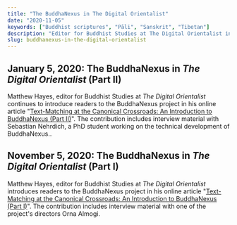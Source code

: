 ```yaml
---
title: "The BuddhaNexus in The Digital Orientalist"
date: "2020-11-05"
keywords: ["Buddhist scriptures", "Pāli", "Sanskrit", "Tibetan"]
description: "Editor for Buddhist Studies at The Digital Orientalist introduces readers to the BuddhaNexus project"
slug: buddhanexus-in-the-digital-orientalist
---
```


## January 5, 2020: The BuddhaNexus in _The Digital Orientalist_ (Part II)

Matthew Hayes, editor for Buddhist Studies at _The Digital Orientalist_ continues to introduce readers to the BuddhaNexus project in his online article "[Text-Matching at the Canonical Crossroads: An Introduction to BuddhaNexus (Part II)](https://digitalorientalist.com/2021/01/05/text-matching-at-the-canonical-crossroads-an-introduction-to-buddhanexus-part-ii/)". The contribution includes interview material with Sebastian Nehrdich, a PhD student working on the technical development of BuddhaNexus..

## November 5, 2020: The BuddhaNexus in _The Digital Orientalist_ (Part I)

Matthew Hayes, editor for Buddhist Studies at _The Digital Orientalist_ introduces readers to the BuddhaNexus project in his online article "[Text-Matching at the Canonical Crossroads: An Introduction to BuddhaNexus (Part I)](https://digitalorientalist.com/2020/11/03/text-matching-at-the-canonical-crossroads-an-introduction-to-buddhanexus-part-i/)". The contribution includes interview material with one of the project's directors Orna Almogi.
